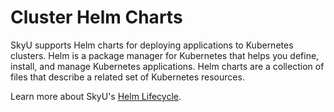 # Cluster Helm Charts

SkyU supports Helm charts for deploying applications to Kubernetes clusters. Helm is a package manager for Kubernetes that helps you define, install, and manage Kubernetes applications. Helm charts are a collection of files that describe a related set of Kubernetes resources.

Learn more about SkyU's [Helm Lifecycle](/docs/helm/helm-lifecycle).